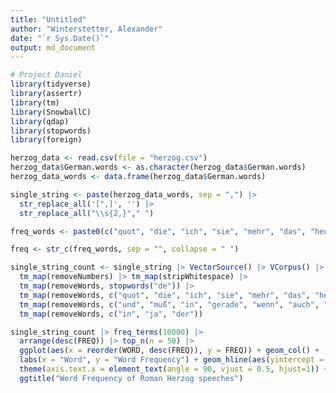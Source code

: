 ```yaml
---
title: "Untitled"
author: "Winterstetter, Alexander"
date: "`r Sys.Date()`"
output: md_document
---
```


```r
# Project Daniel
library(tidyverse)
library(assertr)
library(tm)
library(SnowballC)
library(qdap)
library(stopwords)
library(foreign)

herzog_data <- read.csv(file = "herzog.csv")
herzog_data$German.words <- as.character(herzog_data$German.words)
herzog_data_words <- data.frame(herzog_data$German.words)

single_string <- paste(herzog_data_words, sep = ",") |>
  str_replace_all('[",]', '') |>
  str_replace_all("\\s{2,}"," ")

freq_words <- paste0(c("quot", "die", "ich", "sie", "mehr", "das", "heute", "es", "immer", "müssen"))

freq <- str_c(freq_words, sep = "", collapse = " ")

single_string_count <- single_string |> VectorSource() |> VCorpus() |> tm_map(removePunctuation) |>
  tm_map(removeNumbers) |> tm_map(stripWhitespace) |>
  tm_map(removeWords, stopwords("de")) |>
  tm_map(removeWords, c("quot", "die", "ich", "sie", "mehr", "das", "heute", "es", "immer", "müssen")) |>
  tm_map(removeWords, c("und", "muß", "in", "gerade", "wenn", "auch", "viele", "deshalb", "gibt", "geht")) |>
  tm_map(removeWords, c("in", "ja", "der"))

single_string_count |> freq_terms(10000) |> 
  arrange(desc(FREQ)) |> top_n(n = 50) |> 
  ggplot(aes(x = reorder(WORD, desc(FREQ)), y = FREQ)) + geom_col() +
  labs(x = "Word", y = "Word Frequency") + geom_hline(aes(yintercept = 0)) + theme_bw() + 
  theme(axis.text.x = element_text(angle = 90, vjust = 0.5, hjust=1)) +
  ggtitle("Word Frequency of Roman Herzog speeches")
```